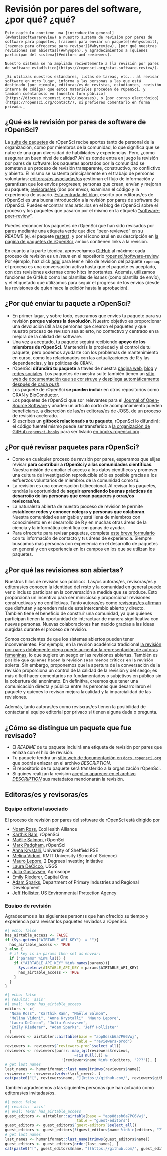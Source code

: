 # Revisión por pares del software, ¿por qué? ¿qué? {#softwarereviewintro}

```block
Este capítulo contiene una [introducción general](#whatissoftwarereview) a nuestro sistema de revisión por pares de software para paquetes, [razones para enviar un paquete](#whysubmit), [razones para ofrecerse para revisar](#whyreview), [por qué nuestras revisiones son abiertas](#whyopen), y agradecimientos a [quienes participan del sistema](#editors-and-reviewers).

Nuestro sistema se ha ampliado recientemente a [la revisión por pares de software estadístico](https://ropensci.org/stat-software-review/).

_Si utilizas nuestros estándares, listas de tareas, etc... al revisar software en otro lugar, informa a las personas a las que está destinado (por ejemplo, editoras/es de revistas, estudiantes, revisión interna de código) que estos materiales proceden de rOpenSci, y también cuéntanoslo en [nuestro foro público](https://discuss.ropensci.org/c/usecases), o [por correo electrónico](https://ropensci.org/contact/), si prefieres comentarlo en forma privada._ 
```

## ¿Qué es la revisión por pares de software de rOpenSci? {#whatissoftwarereview}

La [suite de paquetes](https://ropensci.org/packages/) de rOpenSci recibe aportes tanto de personal de la organización, como por miembros de la comunidad, lo que significa que se nutre de una gran diversidad de habilidades y experiencias.
Pero, ¿cómo asegurar un buen nivel de calidad?
Ahí es donde entra en juego la revisión por pares de software: los paquetes aportados por la comunidad se someten a un proceso de revisión transparente, constructivo, no conflictivo y abierto.
El mismo se sustenta principalmente en el trabajo de personas voluntarias: [editoras/os asociadas/os](#associateditors) gestionan el flujo de información y garantizan que los envíos progresen; personas que crean, envían y mejoran su paquete; [revisoras/es](#reviewers) (dos por envío), examinan el código y la experiencia de usuario.
[Esta entrada del blog](https://www.numfocus.org/blog/how-ropensci-uses-code-review-to-promote-reproducible-science/), escrito por editoras/es de rOpenSci es una buena introducción a la revisión por pares de software de rOpenSci.
Puedes encontrar más artículos en el blog de rOpenSci sobre el proceso y los paquetes que pasaron por el mismo en la etiqueta ["software-peer-review"](https://ropensci.org/tags/software-peer-review/).

Puedes reconocer los paquetes de rOpenSci que han sido revisados por pares mediante una etiqueta verde que dice "peer-reviewed" en su *README* (ej. el paquete [restez](https://github.com/ropensci/restez#locally-query-genbank-)), y por el icono azul en su descripción en [la página de paquetes de rOpenSci](https://ropensci.org/packages/), ambos contienen links a la revisión.

En cuanto a la parte técnica, aprovechamos [GitHub](https://github.com/) al máximo: cada proceso de revisión es un *issue* en el repositorio [ropensci/software-review](https://github.com/ropensci/software-review/).
Por ejemplo, haz click [aquí](https://github.com/ropensci/software-review/issues/24) para leer el hilo de revisión del paquete `ropenaq`: el proceso es una conversación activa hasta que el paquete es aceptado, con dos revisiones externas como hitos importantes.
Además, utilizamos funciones de GitHub como las plantillas de *issues* (como plantilla de envío), y el etiquetado que utilizamos para seguir el progreso de los envíos (desde las revisiones de quien hace la edición hasta la aprobación).

## ¿Por qué enviar tu paquete a rOpenSci? {#whysubmit}

-   En primer lugar, y sobre todo, esperamos que envíes tu paquete para su revisión **porque valoras la devolución**. Nuestro objetivo es proporcionar una devolución útil a las personas que crearon el paquetes y que nuestro proceso de revisión sea abierto, no conflictivo y centrado en la mejora de la calidad del software.
-   Una vez a aceptado, tu paquete seguirá recibiendo **apoyo de los miembros de rOpenSci**. Mantendrás la propiedad y el control de tu paquete, pero podemos ayudarte con los problemas de mantenimiento en curso, como los relacionados con las actualizaciones de R y las dependencias, y las políticas de CRAN.
-   rOpenSci **difundirá tu paquete** a través de nuestra [página web](https://ropensci.org/packages/), [blog](https://ropensci.org/blog/) y [redes sociales](https://twitter.com/ropensci). Los paquetes de nuestra suite también tienen un [sitio web de documentación que se construye y despliega automáticamente después de cada _push_](#docsropensci).
-   Los paquete de rOpenSci **se pueden incluir** en otros repositorios como CRAN y BioConductor.
-   Los paquetes de rOpenSci que son relevantes para el [Journal of Open-Source Software](https://joss.theoj.org/) y añaden un artículo corto de acompañamiento pueden beneficiarse, a discreción de las/os editoras/es de JOSS, de un proceso de revisión acelerado.
-   Si escribes un **gitbook relacionado a tu paquete**, rOpenSci lo difundirá: el código fuentel mismo puede ser transferido a [la organización de GitHub `ropensci-books`](https://github.com/ropensci-books) para ser listado [en books.ropensci.org](https://books.ropensci.org/).

## ¿Por qué revisar paquetes para rOpenSci? {#whyreview}

-   Como en cualquier proceso de revisión por pares, esperamos que elijas revisar **para contribuir a rOpenSci y a las comunidades científicas**. Nuestra misión de ampliar el acceso a los datos científicos y promover una cultura de investigación reproducible sólo es posible gracias a los esfuerzos voluntarios de miembros de la comunidad como tú.
-   La revisión es una conversación bidireccional. Al revisar los paquetes, tendrás la oportunidad de **seguir aprendiendo buenas prácticas de desarrollo de las personas que crean paquetes y otras/os revisoras/es**.
-   La naturaleza abierta de nuestro proceso de revisión te permite **establecer redes y conocer colegas y personas que colaboran**. Nuestra comunidad es amigable y está llena de miembros con conocimiento en el desarrollo de R y en muchas otras áreas de la ciencia y la informática científica con ganas de ayudar.
-   Para ofrecerte para revisar paquetes, completa [este breve formulario](https://airtable.com/shrnfDI2S9uuyxtDw) con tu información de contacto y tus áreas de experiencia. Siempre buscamos más personas con experiencia en el desarrollo de paquetes en general y con experiencia en los campos en los que se utilizan los paquetes.

## ¿Por qué las revisiones son abiertas? {#whyopen}

Nuestros hilos de revisión son públicos.
Las/os autoras/es, revisoras/es y editoras/es conocen la identidad del resto y la comunidad en general puede ver o incluso participar en la conversación a medida que se produce.
Esto proporciona un incentivo para ser minucioso y proporcionar revisiones constructivas y no conflictivas.
Tanto autoras/es como [revisoras/es afirman](https://ropensci.org/tags/reviewer/) que disfrutan y aprenden más de este intercambio abierto y directo.
También tiene el beneficio de construir una comunidad, ya que quienes participan tienen la oportunidad de interactuar de manera significativa con nuevas personas.
Nuevas colaboraciones han nacido gracias a las ideas surgidas durante el proceso de revisión.

Somos conscientes de que los sistemas abiertos pueden tener inconvenientes.
Por ejemplo, en la revisión académica tradicional [la revisión por pares doblemente ciega puede aumentar la representación de autoras femeninas](https://www.sciencedirect.com/science/article/pii/S0169534707002704), lo que sugiere un sesgo en las revisiones abiertas.
También es posible que quienes hacen la revisión sean menos críticos en la revisión abierta.
Sin embargo, proponemos que la apertura de la conversación de la revisión proporciona un control de la calidad de la revisión y del sesgo; es más difícil hacer comentarios no fundamentados o subjetivos en público sin la cobertura del anonimato.
En definitiva, creemos que tener una comunicación directa y pública entre las personas que desarrollaron el paquete y quienes lo revisan mejora la calidad y la imparcialidad de las revisiones.

Además, tanto autoras/es como revisoras/es tienen la posibilidad de contactar al equipo editorial por privado si tienen alguna duda o pregunta.

## ¿Cómo se distingue un paquete que fue revisado?

-   El *README* de tu paquete incluirá una etiqueta de revisión por pares que enlaza con el hilo de revisión.
-   Tu paquete tendrá un [sitio web de documentación en `docs.ropensci.org`](#rodocsci) que podrás enlazar en el archivo *DESCRIPTION*.
-   El repositorio de tu paquete será transferido a la organización rOpenSci.
-   Si quines realizan la revisión [aceptan aparecer en el archivo *DESCRIPTION*](#authorship) sus metadatos mencionarán la revisión.

## Editoras/es y revisoras/es

### Equipo editorial asociado {#associateditors}

El proceso de revisión por pares del software de rOpenSci está dirigido por

-   [Noam Ross](https://github.com/noamross), EcoHealth Alliance
-   [Karthik Ram](https://github.com/karthik), rOpenSci
-   [Maëlle Salmon](https://github.com/maelle), rOpenSci
-   [Mark Padgham](https://github.com/mpadge), rOpenSci
-   [Anna Krystalli](https://github.com/annakrystalli), University of Sheffield RSE
-   [Melina Vidoni](https://github.com/melvidoni), RMIT University (School of Science)
-   [Mauro Lepore](https://github.com/maurolepore), 2 Degrees Investing Initiative
-   [Laura DeCicco](https://github.com/ldecicco-USGS), USGS
-   [Julia Gustavsen](https://github.com/jooolia), Agroscope
-   [Emily Riederer](https://github.com/emilyriederer), Capital One
-   [Adam Sparks](https://github.com/adamhsparks), Department of Primary Industries and Regional Development
-   [Jeff Hollister](https://github.com/jhollist), US Environmental Protection Agency

### Equipo de revisión

Agradecemos a las siguientes personas que han ofrecido su tiempo y experiencia para revisar los paquetes enviados a rOpenSci.

```r
#| echo: false
has_airtable_access <- FALSE
if (Sys.getenv("AIRTABLE_API_KEY") != ""){
  has_airtable_access <- TRUE
} else {
  # if key is in params then set as envvar:
  if ("params" %in% ls()) {
    if ("AIRTABLE_API_KEY" %in% names(params)){
      Sys.setenv(AIRTABLE_API_KEY = params$AIRTABLE_API_KEY)
      has_airtable_access <- TRUE
    }
  }
}
```

```r
#| echo: false
#| results: 'asis'
#| eval: !expr has_airtable_access
editors <- c(
  "Noam Ross", "Karthik Ram", "Maëlle Salmon",
  "Melina Vidoni", "Anna Krystalli", "Mauro Lepore", 
  "Laura DeCicco", "Julia Gustavsen",
  "Emily Riederer", "Adam Sparks", "Jeff Hollister"
  )
reviewers <- airtabler::airtable(base = "app8dssb6a7PG6Vwj", 
                                table = "reviewers-prod")
reviewers <- reviewers$`reviewers-prod`$select_all()
reviewers <- reviewers[purrr::map_lgl(reviewers$reviews, 
                               ~!is.null(.)) & 
                         !(reviewers$name %in% c(editors, "???")), ]
# get last names
last_names <- humaniformat::last_name(trimws(reviewers$name))
reviewers <- reviewers[order(last_names), ]
cat(paste0("[", reviewers$name, "](https://github.com/", reviewers$github, ")", collapse = " \U00B7 "))
```

También agradecemos a las siguientes personas que han actuado como editoras/es invitadas/os.

```r
#| echo: false
#| results: 'asis'
#| eval: !expr has_airtable_access
guest_editors <- airtabler::airtable(base = "app8dssb6a7PG6Vwj", 
                                table = "guest-editors")
guest_editors <- guest_editors$`guest-editors`$select_all()
guest_editors <- guest_editors[!(guest_editors$name %in% c(editors, "???")), ]
# get last names
last_names <- humaniformat::last_name(trimws(guest_editors$name))
guest_editors <- guest_editors[order(last_names), ]
cat(paste0("[", guest_editors$name, "](https://github.com/", guest_editors$github, ")", collapse = " \U00B7 "))
```
